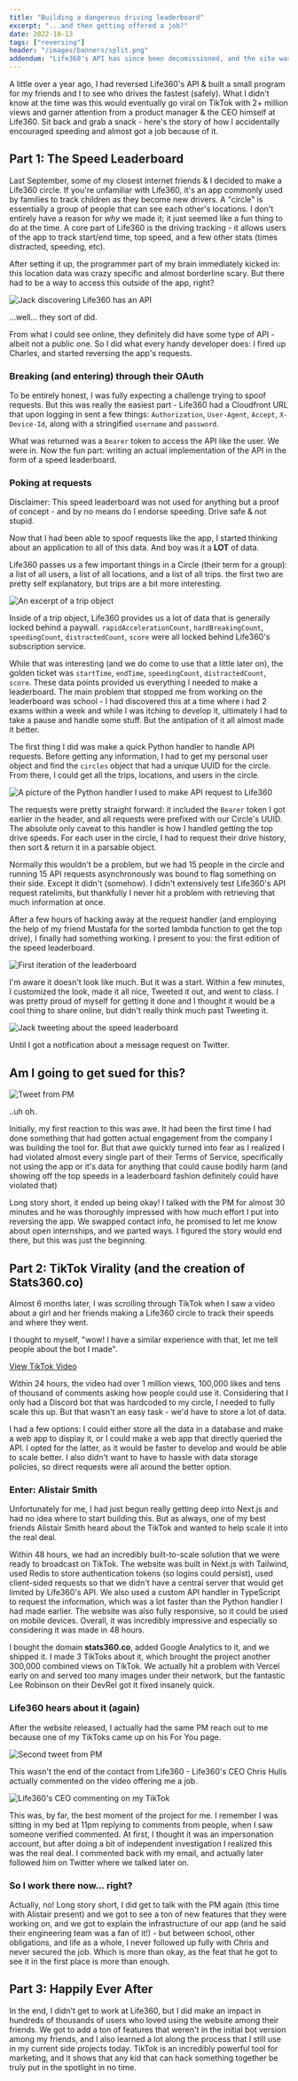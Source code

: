 ```yaml
---
title: "Building a dangerous driving leaderboard"
excerpt: "...and then getting offered a job?"
date: 2022-10-13
tags: ["reversing"]
header: "/images/banners/split.png"
addendum: "Life360's API has since been decomissioned, and the site was taken down in late 2023 due to compatability issues. It was a great run regardless and Alistair and I really enjoyed building it - enjoy the story of how it came to be regardless"
---
```


A little over a year ago, I had reversed Life360's API & built a small program for my friends and I to see who drives the fastest (safely). What I didn't know at the time was this would eventually go viral on TikTok with 2+ million views and garner attention from a product manager & the CEO himself at Life360. Sit back and grab a snack - here's the story of how I accidentally encouraged speeding and almost got a job because of it.

## Part 1: The Speed Leaderboard

Last September, some of my closest internet friends & I decided to make a Life360 circle. If you're unfamiliar with Life360, it's an app commonly used by families to track children as they become new drivers. A "circle" is essentially a group of people that can see each other's locations. I don't entirely have a reason for _why_ we made it; it just seemed like a fun thing to do at the time. A core part of Life360 is the driving tracking - it allows users of the app to track start/end time, top speed, and a few other stats (times distracted, speeding, etc).

After setting it up, the programmer part of my brain immediately kicked in: this location data was crazy specific and almost borderline scary. But there had to be a way to access this outside of the app, right?

![Jack discovering Life360 has an API](/images/api.png)

...well... they sort of did.

From what I could see online, they definitely did have some type of API - albeit not a public one. So I did what every handy developer does: I fired up Charles, and started reversing the app's requests.

### Breaking (and entering) through their OAuth

To be entirely honest, I was fully expecting a challenge trying to spoof requests. But this was really the easiest part - Life360 had a Cloudfront URL that upon logging in sent a few things: `Authorization`, `User-Agent`, `Accept`, `X-Device-Id`, along with a stringified `username` and `password`.

What was returned was a `Bearer` token to access the API like the user. We were in. Now the fun part: writing an actual implementation of the API in the form of a speed leaderboard.

### Poking at requests

Disclaimer: This speed leaderboard was not used for anything but a proof of concept - and by no means do I endorse speeding. Drive safe & not stupid.

Now that I had been able to spoof requests like the app, I started thinking about an application to all of this data. And boy was it a **LOT** of data.

Life360 passes us a few important things in a Circle (their term for a group): a list of all users, a list of all locations, and a list of all trips. the first two are pretty self explanatory, but trips are a bit more interesting.

![An excerpt of a trip object](/images/trip.png)

Inside of a trip object, Life360 provides us a lot of data that is generally locked behind a paywall. `rapidAccelerationCount`, `hardBreakingCount`, `speedingCount`, `distractedCount`, `score` were all locked behind Life360's subscription service.

While that was interesting (and we do come to use that a little later on), the golden ticket was `startTime`, `endTime`, `speedingCount`, `distractedCount`, `score`. These data points provided us everything I needed to make a leaderboard. The main problem that stopped me from working on the leaderboard was school - I had discovered this at a time where i had 2 exams within a week and while I was itching to develop it, ultimately I had to take a pause and handle some stuff. But the antipation of it all almost made it better.

The first thing I did was make a quick Python handler to handle API requests. Before getting any information, I had to get my personal user object and find the `circles` object that had a unique UUID for the circle. From there, I could get all the trips, locations, and users in the circle.

![A picture of the Python handler I used to make API request to Life360](/images/handler.png)

The requests were pretty straight forward: it included the `Bearer` token I got earlier in the header, and all requests were prefixed with our Circle's UUID. The absolute only caveat to this handler is how I handled getting the top drive speeds. For each user in the circle, I had to request their drive history, then sort & return it in a parsable object.

Normally this wouldn't be a problem, but we had 15 people in the circle and running 15 API requests asynchronously was bound to flag something on their side. Except it didn't (somehow). I didn't extensively test Life360's API request ratelimits, but thankfully I never hit a problem with retrieving that much information at once.

After a few hours of hacking away at the request handler (and employing the help of my friend Mustafa for the sorted lambda function to get the top drive), I finally had something working. I present to you: the first edition of the speed leaderboard.

![First iteration of the leaderboard](/images/firstspeed.png)

I'm aware it doesn't look like much. But it was a start. Within a few minutes, I customized the look, made it all nice, Tweeted it out, and went to class. I was pretty proud of myself for getting it done and I thought it would be a cool thing to share online, but didn't really think much past Tweeting it.

![Jack tweeting about the speed leaderboard](/images/initialtweet.png)

Until I got a notification about a message request on Twitter.

## Am I going to get sued for this?

![Tweet from PM](/images/contact.png)

..uh oh.

Initially, my first reaction to this was awe. It had been the first time I had done something that had gotten actual engagement from the company I was building the tool for. But that awe quickly turned into fear as I realized I had violated almost every single part of their Terms of Service, specifically not using the app or it's data for anything that could cause bodily harm (and showing off the top speeds in a leaderboard fashion definitely could have violated that)

Long story short, it ended up being okay! I talked with the PM for almost 30 minutes and he was thoroughly impressed with how much effort I put into reversing the app. We swapped contact info, he promised to let me know about open internships, and we parted ways. I figured the story would end there, but this was just the beginning.

## Part 2: TikTok Virality (and the creation of Stats360.co)

Almost 6 months later, I was scrolling through TikTok when I saw a video about a girl and her friends making a Life360 circle to track their speeds and where they went.

I thought to myself, "wow! I have a similar experience with that, let me tell people about the bot I made".

[View TikTok Video](https://www.tiktok.com/embed/7073848276545555755)

Within 24 hours, the video had over 1 million views, 100,000 likes and tens of thousand of comments asking how people could use it. Considering that I only had a Discord bot that was hardcoded to my circle, I needed to fully scale this up. But that wasn't an easy task - we'd have to store a lot of data.

I had a few options: I could either store all the data in a database and make a web app to display it, or I could make a web app that directly queried the API. I opted for the latter, as it would be faster to develop and would be able to scale better. I also didn't want to have to hassle with data storage policies, so direct requests were all around the better option.

### Enter: Alistair Smith

Unfortunately for me, I had just begun really getting deep into Next.js and had no idea where to start building this. But as always, one of my best friends Alistair Smith heard about the TikTok and wanted to help scale it into the real deal.

Within 48 hours, we had an incredibly built-to-scale solution that we were ready to broadcast on TikTok. The website was built in Next.js with Tailwind, used Redis to store authentication tokens (so logins could persist), used client-sided requests so that we didn't have a central server that would get limited by Life360's API. We also used a custom API handler in TypeScript to request the information, which was a lot faster than the Python handler I had made earlier. The website was also fully responsive, so it could be used on mobile devices. Overall, it was incredibly impressive and especially so considering it was made in 48 hours.

I bought the domain **stats360.co**, added Google Analytics to it, and we shipped it. I made 3 TikToks about it, which brought the project another 300,000 combined views on TikTok. We actually hit a problem with Vercel early on and served too many images under their network, but the fantastic Lee Robinson on their DevRel got it fixed insanely quick.

### Life360 hears about it (again)

After the website released, I actually had the same PM reach out to me because one of my TikToks came up on his For You page.

![Second tweet from PM](/images/roundtwo.png)

This wasn't the end of the contact from Life360 - Life360's CEO Chris Hulls actually commented on the video offering me a job.

![Life360's CEO commenting on my TikTok](/images/ceo.png)

This was, by far, the best moment of the project for me. I remember I was sitting in my bed at 11pm replying to comments from people, when I saw someone verified commented. At first, I thought it was an impersonation account, but after doing a bit of independent investigation I realized this was the real deal. I commented back with my email, and actually later followed him on Twitter where we talked later on.

### So I work there now... right?

Actually, no! Long story short, I did get to talk with the PM again (this time with Alistair present) and we got to see a ton of new features that they were working on, and we got to explain the infrastructure of our app (and he said their engineering team was a fan of it!) - but between school, other obligations, and life as a whole, I never followed up fully with Chris and never secured the job. Which is more than okay, as the feat that he got to see it in the first place is more than enough.

## Part 3: Happily Ever After

In the end, I didn't get to work at Life360, but I did make an impact in hundreds of thousands of users who loved using the website among their friends. We got to add a ton of features that weren't in the initial bot version among my friends, and I also learned a lot along the process that I still use in my current side projects today. TikTok is an incredibly powerful tool for marketing, and it shows that any kid that can hack something together be truly put in the spotlight in no time.
